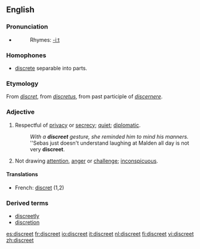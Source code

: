 ==English==

===Pronunciation===
*{{audio|en-us-discreet.ogg|Audio (US)}}
*:Rhymes: [[Rhymes:English:-iːt|-iːt]]

===Homophones===
*[[discrete]] separable into parts.

===Etymology===
From {{OF.}} ''[[discret]]'', from {{L.}} ''[[discretus]]'', from past participle of ''[[discernere]]''.

===Adjective===
{{en-adj}}
# Respectful of [[privacy]] or [[secrecy]]; [[quiet]]; [[diplomatic]]. 
#:''With a '''discreet''' gesture, she reminded him to mind his manners.''
#:''Sebas just doesn't understand laughing at Malden all day is not very '''discreet'''.
# Not drawing [[attention]], [[anger]] or [[challenge]]; [[inconspicuous]].

====Translations====
{{top}}
*French: [[discret]] (1,2)
{{bottom}}

===Derived terms===
*[[discreetly]]
*[[discretion]]

[[es:discreet]]
[[fr:discreet]]
[[io:discreet]]
[[it:discreet]]
[[nl:discreet]]
[[fi:discreet]]
[[vi:discreet]]
[[zh:discreet]]